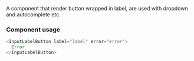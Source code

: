 
<Meta title="Components/Inputs/InputLabelButton" />

A component that render button wrapped in label, are used with dropdown and autocomplete etc.

### Component usage

```js
<InputLabelButton label="label" error="error">
  Error
</InputLabelButton>
```
